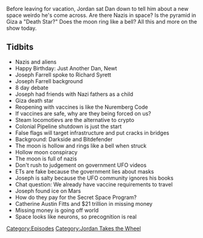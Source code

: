 {{DEFAULTSORT:
    #_EPISODE_0561:Jordan Takes The Wheel 6
}}{{Episode
    | title           = Jordan Takes The Wheel 6
    | caption         = Listen to this episode on [https://knowledgefight.libsyn.com/561-jordan-takes-the-wheel-6 Libsyn] [https://open.spotify.com/episode/2DWX2fdeTL10h5oKo3hG95 Spotify], Read the [[Transcript/561: Jordan Takes The Wheel 6|Unofficial Transcript]], View discussion on [https://reddit.com/nmrb0c Reddit]
    | episodeNumber   = 561
    | length          = 01:21:34
    | airDate         = May 26, 2021
    | episodeType     = [[:Category:Jordan Takes the Wheel|Jordan Takes the Wheel]]
    | appearance      = [[Joseph Farrell]], [[Richard Syrett]], [[Catherine Austin Fitts]]
    | previousEpisode = [[560: May 12-13, 2003]]
    | nextEpisode     = [[562: May 27, 2021]]
}}

{{Stub}}

Before leaving for vacation, Jordan sat Dan down to tell him about a new space weirdo he's come across. Are there Nazis in space? Is the pyramid in Giza a "Death Star?" Does the moon ring like a bell? All this and more on the show today.

==Tidbits==

*Nazis and aliens
*Happy Birthday: Just Another Dan, Newt
*Joseph Farrell spoke to Richard Syrett
*Joseph Farrell background
*8 day debate
*Joseph had friends with Nazi fathers as a child
*Giza death star
*Reopening with vaccines is like the Nuremberg Code
*If vaccines are safe, why are they being forced on us?
*Steam locomotievs are the alternative to crypto
*Colonial Pipeline shutdown is just the start
*False flags will target infrastructure and put cracks in bridges
*Background: Darkside and Bitdefender
*The moon is hollow and rings like a bell when struck
*Hollow moon conspiracy
*The moon is full of nazis
*Don't rush to judgement on government UFO videos
*ETs are fake because the government lies about masks
*Joseph is salty because the UFO community ignores his books
*Chat question: We already have vaccine requirements to travel
*Joseph found ice on Mars
*How do they pay for the Secret Space Program?
*Catherine Austin Fitts and $21 trillion in missing money
*Missing money is going off world
*Space looks like neurons, so precognition is real

[[Category:Episodes]]
[[Category:Jordan Takes the Wheel]]
